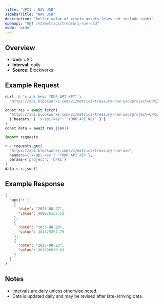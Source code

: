```yaml
---
title: "UPXI : NAV USD"
sidebarTitle: "NAV USD"
description: "Dollar value of crypto assets (does not include cash)"
openapi: "GET /v1/metrics/treasury-nav-usd"
mode: "wide"
---
```


## Overview

- **Unit:** USD
- **Interval:** daily
- **Source:** Blockworks

## Example Request

<CodeGroup>

```bash cURL
curl -H "x-api-key: YOUR_API_KEY" \
  "https://api.blockworks.com/v1/metrics/treasury-nav-usd?project=UPXI"
```

```typescript TypeScript
const res = await fetch(
  'https://api.blockworks.com/v1/metrics/treasury-nav-usd?project=UPXI',
  { headers: { 'x-api-key': 'YOUR_API_KEY' } }
)
const data = await res.json()
```

```python Python
import requests

r = requests.get(
  'https://api.blockworks.com/v1/metrics/treasury-nav-usd',
  headers={'x-api-key': 'YOUR_API_KEY'},
  params={'project': 'UPXI'}
)
data = r.json()
```

</CodeGroup>

## Example Response

```json
{
  "upxi": [
    {
      "date": "2025-08-27",
      "value": 408026137.52
    },
    {
      "date": "2025-08-26",
      "value": 381879297.79
    },
    {
      "date": "2025-08-25",
      "value": 361896636.63
    }
  ]
}
```

## Notes
- Intervals are daily unless otherwise noted.
- Data is updated daily and may be revised after late-arriving data.
